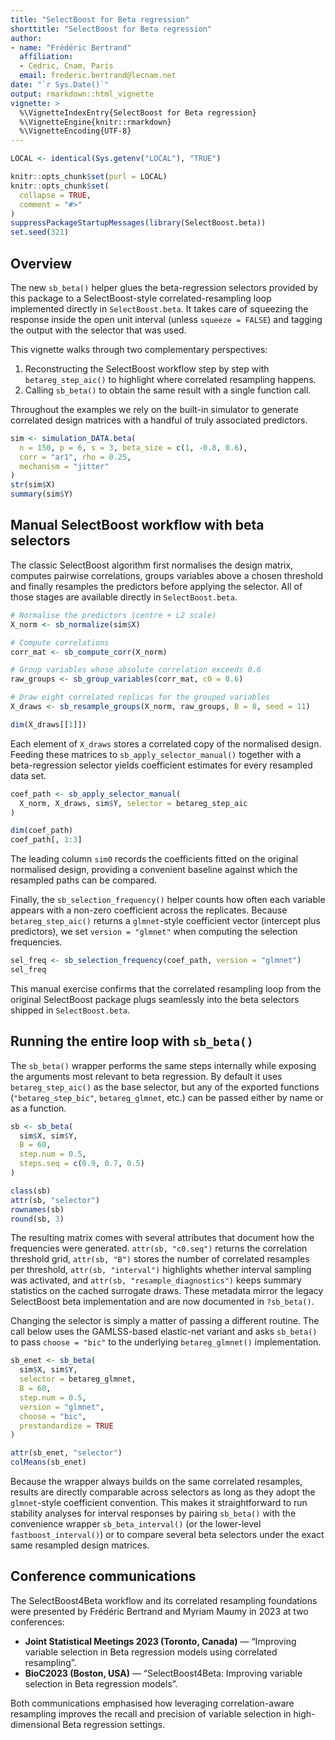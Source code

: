 ```yaml
---
title: "SelectBoost for Beta regression"
shorttitle: "SelectBoost for Beta regression"
author: 
- name: "Frédéric Bertrand"
  affiliation: 
  - Cedric, Cnam, Paris
  email: frederic.bertrand@lecnam.net
date: "`r Sys.Date()`"
output: rmarkdown::html_vignette
vignette: >
  %\VignetteIndexEntry{SelectBoost for Beta regression}
  %\VignetteEngine{knitr::rmarkdown}
  %\VignetteEncoding{UTF-8}
---
```


```r
LOCAL <- identical(Sys.getenv("LOCAL"), "TRUE")

knitr::opts_chunk$set(purl = LOCAL)
knitr::opts_chunk$set(
  collapse = TRUE,
  comment = "#>"
)
suppressPackageStartupMessages(library(SelectBoost.beta))
set.seed(321)
```

## Overview

The new `sb_beta()` helper glues the beta-regression selectors provided by this
package to a SelectBoost-style correlated-resampling loop implemented directly
in `SelectBoost.beta`. It takes care of squeezing the response inside the open
unit interval (unless `squeeze = FALSE`) and tagging the output with the
selector that was used.

This vignette walks through two complementary perspectives:

1. Reconstructing the SelectBoost workflow step by step with
   `betareg_step_aic()` to highlight where correlated resampling happens.
2. Calling `sb_beta()` to obtain the same result with a single function call.

Throughout the examples we rely on the built-in simulator to generate correlated
design matrices with a handful of truly associated predictors.

```r
sim <- simulation_DATA.beta(
  n = 150, p = 6, s = 3, beta_size = c(1, -0.8, 0.6),
  corr = "ar1", rho = 0.25,
  mechanism = "jitter"
)
str(sim$X)
summary(sim$Y)
```

## Manual SelectBoost workflow with beta selectors

The classic SelectBoost algorithm first normalises the design matrix, computes
pairwise correlations, groups variables above a chosen threshold and finally
resamples the predictors before applying the selector. All of those stages are
available directly in `SelectBoost.beta`.

```r
# Normalise the predictors (centre + L2 scale)
X_norm <- sb_normalize(sim$X)

# Compute correlations
corr_mat <- sb_compute_corr(X_norm)

# Group variables whose absolute correlation exceeds 0.6
raw_groups <- sb_group_variables(corr_mat, c0 = 0.6)

# Draw eight correlated replicas for the grouped variables
X_draws <- sb_resample_groups(X_norm, raw_groups, B = 8, seed = 11)

dim(X_draws[[1]])
```

Each element of `X_draws` stores a correlated copy of the normalised design.
Feeding these matrices to `sb_apply_selector_manual()` together with a
beta-regression selector yields coefficient estimates for every resampled data
set.

```r
coef_path <- sb_apply_selector_manual(
  X_norm, X_draws, sim$Y, selector = betareg_step_aic
)

dim(coef_path)
coef_path[, 1:3]
```

The leading column `sim0` records the coefficients fitted on the original
normalised design, providing a convenient baseline against which the resampled
paths can be compared.

Finally, the `sb_selection_frequency()` helper counts how often each variable
appears with a non-zero coefficient across the replicates. Because
`betareg_step_aic()` returns a `glmnet`-style coefficient vector (intercept plus
predictors), we set `version = "glmnet"` when computing the selection
frequencies.

```r
sel_freq <- sb_selection_frequency(coef_path, version = "glmnet")
sel_freq
```

This manual exercise confirms that the correlated resampling loop from the
original SelectBoost package plugs seamlessly into the beta selectors shipped in
`SelectBoost.beta`.

## Running the entire loop with `sb_beta()`

The `sb_beta()` wrapper performs the same steps internally while exposing the
arguments most relevant to beta regression. By default it uses
`betareg_step_aic()` as the base selector, but any of the exported functions
(`"betareg_step_bic"`, `betareg_glmnet`, etc.) can be passed either by name or
as a function.

```r
sb <- sb_beta(
  sim$X, sim$Y,
  B = 60,
  step.num = 0.5,
  steps.seq = c(0.9, 0.7, 0.5)
)

class(sb)
attr(sb, "selector")
rownames(sb)
round(sb, 3)
```

The resulting matrix comes with several attributes that document how the
frequencies were generated. `attr(sb, "c0.seq")` returns the correlation
threshold grid, `attr(sb, "B")` stores the number of correlated resamples per
threshold, `attr(sb, "interval")` highlights whether interval sampling was
activated, and `attr(sb, "resample_diagnostics")` keeps summary statistics on
the cached surrogate draws. These metadata mirror the legacy SelectBoost beta
implementation and are now documented in `?sb_beta()`.

Changing the selector is simply a matter of passing a different routine. The
call below uses the GAMLSS-based elastic-net variant and asks `sb_beta()` to pass
`choose = "bic"` to the underlying `betareg_glmnet()` implementation.

```r
sb_enet <- sb_beta(
  sim$X, sim$Y,
  selector = betareg_glmnet,
  B = 60,
  step.num = 0.5,
  version = "glmnet",
  choose = "bic",
  prestandardize = TRUE
)

attr(sb_enet, "selector")
colMeans(sb_enet)
```

Because the wrapper always builds on the same correlated resamples, results are
directly comparable across selectors as long as they adopt the `glmnet`-style
coefficient convention. This makes it straightforward to run stability analyses
for interval responses by pairing `sb_beta()` with the convenience wrapper
`sb_beta_interval()` (or the lower-level `fastboost_interval()`) or to compare
several beta selectors under the exact same resampled design matrices.


## Conference communications

The SelectBoost4Beta workflow and its correlated resampling foundations were
presented by Frédéric Bertrand and Myriam Maumy in 2023 at two conferences:

- **Joint Statistical Meetings 2023 (Toronto, Canada)** — "Improving variable
  selection in Beta regression models using correlated resampling".
- **BioC2023 (Boston, USA)** — "SelectBoost4Beta: Improving variable selection
  in Beta regression models".

Both communications emphasised how leveraging correlation-aware resampling improves the
recall and precision of variable selection in high-dimensional Beta regression
settings.
